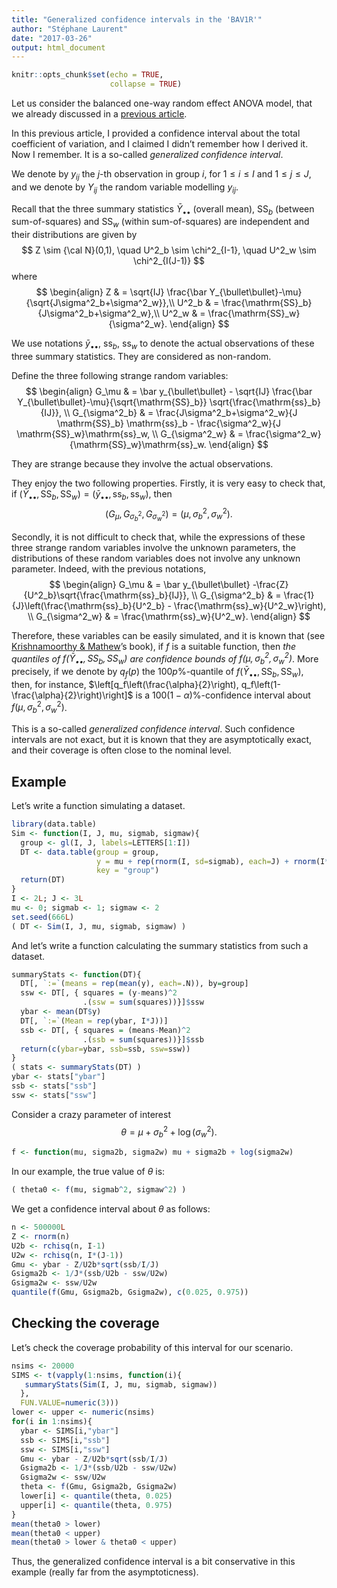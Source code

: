 ```yaml
---
title: "Generalized confidence intervals in the 'BAV1R'"
author: "Stéphane Laurent"
date: "2017-03-26"
output: html_document
---
```


```r
knitr::opts_chunk$set(echo = TRUE,
                      collapse = TRUE)
```

\newcommand{\SS}{\mathrm{SS}}
\newcommand{\ss}{\mathrm{ss}}

Let us consider the balanced one-way random effect ANOVA model, that we already discussed in a [previous article](http://stla.github.io/stlapblog/posts/Anova1random.html). 

In this previous article, I provided a confidence interval about the total coefficient of variation, and I claimed I didn't remember how I derived it. Now I remember. It is a so-called *generalized confidence interval*. 

We denote by $y_{ij}$ the $j$-th observation in group $i$, for $1 \leqslant i \leqslant I$ and $1 \leqslant j \leqslant J$, and we denote by $Y_{ij}$ the random variable modelling $y_{ij}$.

Recall that the three summary statistics $\bar Y_{\bullet\bullet}$ (overall mean), $\SS_b$ (between sum-of-squares) and $\SS_w$ (within sum-of-squares) are independent and their distributions are given by 
$$
Z \sim {\cal N}(0,1), \quad 
U^2_b \sim \chi^2_{I-1}, \quad 
U^2_w \sim \chi^2_{I(J-1)}
$$
where 
$$
\begin{align}
Z & =  \sqrt{IJ} \frac{\bar Y_{\bullet\bullet}-\mu}{\sqrt{J\sigma^2_b+\sigma^2_w}},\\
U^2_b & = \frac{\SS_b}{J\sigma^2_b+\sigma^2_w},\\
U^2_w & = \frac{\SS_w}{\sigma^2_w}. 
\end{align}
$$

We use notations $\bar y_{\bullet\bullet}$, $\ss_b$, $\ss_w$ to denote the actual observations of these three summary statistics. They are considered as non-random.

Define the three following strange random variables:
$$
\begin{align}
G_\mu & = \bar y_{\bullet\bullet} - 
\sqrt{IJ} \frac{\bar Y_{\bullet\bullet}-\mu}{\sqrt{\SS_b}}
 \sqrt{\frac{\ss_b}{IJ}}, \\
G_{\sigma^2_b} & = \frac{J\sigma^2_b+\sigma^2_w}{J \SS_b} \ss_b
 - \frac{\sigma^2_w}{J \SS_w}\ss_w, \\
G_{\sigma^2_w} & = \frac{\sigma^2_w}{\SS_w}\ss_w.
\end{align}
$$

They are strange because they involve the actual observations.

They enjoy the two following properties. 
Firstly, it is very easy to check that, if
$(\bar Y_{\bullet\bullet}, \SS_b, \SS_w) = (\bar y_{\bullet\bullet}, \ss_b, \ss_w)$, then 
$$
(G_\mu, G_{\sigma^2_b}, G_{\sigma^2_w}) 
= (\mu, \sigma^2_b, \sigma^2_w).
$$

Secondly, it is not difficult to check that, while the expressions of these three strange random variables involve the unknown parameters, the distributions of these random variables does not involve any unknown parameter. Indeed, with the previous notations, 
$$
\begin{align}
G_\mu & = \bar y_{\bullet\bullet} -\frac{Z}{U^2_b}\sqrt{\frac{\ss_b}{IJ}}, \\
G_{\sigma^2_b} & = \frac{1}{J}\left(\frac{\ss_b}{U^2_b} - \frac{\ss_w}{U^2_w}\right), \\ 
G_{\sigma^2_w} & = \frac{\ss_w}{U^2_w}.
\end{align}
$$

Therefore, these variables can be easily simulated, and it is known that (see [Krishnamoorthy & Mathew][KM]'s book), if $f$ is a suitable function, then *the quantiles of $f(\bar Y_{\bullet\bullet}, \SS_b, \SS_w)$ are confidence bounds of $f(\mu, \sigma^2_b, \sigma^2_w)$*. 
More precisely, if we denote by $q_f(p)$ the $100p\%$-quantile of 
$f(\bar Y_{\bullet\bullet}, \SS_b, \SS_w)$, then, for instance, 
$\left[q_f\left(\frac{\alpha}{2}\right), q_f\left(1-\frac{\alpha}{2}\right)\right]$ is a $100(1-\alpha)\%$-confidence interval about $f(\mu, \sigma^2_b, \sigma^2_w)$. 

This is a so-called *generalized confidence interval*. Such confidence intervals are not exact, but it is known that they are asymptotically exact, and their coverage is often close to the nominal level.

## Example 

Let's write a function simulating a dataset.

```r
library(data.table)
Sim <- function(I, J, mu, sigmab, sigmaw){
  group <- gl(I, J, labels=LETTERS[1:I])
  DT <- data.table(group = group, 
                   y = mu + rep(rnorm(I, sd=sigmab), each=J) + rnorm(I*J, sd=sigmaw),
                   key = "group")
  return(DT)
}
I <- 2L; J <- 3L
mu <- 0; sigmab <- 1; sigmaw <- 2
set.seed(666L)
( DT <- Sim(I, J, mu, sigmab, sigmaw) )
```

And let's write a function calculating the summary statistics from such a dataset.

```r
summaryStats <- function(DT){
  DT[, `:=`(means = rep(mean(y), each=.N)), by=group]
  ssw <- DT[, { squares = (y-means)^2
                .(ssw = sum(squares))}]$ssw
  ybar <- mean(DT$y)
  DT[, `:=`(Mean = rep(ybar, I*J))]
  ssb <- DT[, { squares = (means-Mean)^2
                .(ssb = sum(squares))}]$ssb
  return(c(ybar=ybar, ssb=ssb, ssw=ssw))
}
( stats <- summaryStats(DT) )
ybar <- stats["ybar"]
ssb <- stats["ssb"]
ssw <- stats["ssw"]
```

Consider a crazy parameter of interest 
$$
\theta = \mu + \sigma^2_b + \log(\sigma^2_w).
$$

```r
f <- function(mu, sigma2b, sigma2w) mu + sigma2b + log(sigma2w)
```

In our example, the true value of $\theta$ is:

```r
( theta0 <- f(mu, sigmab^2, sigmaw^2) )
```

We get a confidence interval about $\theta$ as follows:

```r
n <- 500000L
Z <- rnorm(n)
U2b <- rchisq(n, I-1)
U2w <- rchisq(n, I*(J-1))
Gmu <- ybar - Z/U2b*sqrt(ssb/I/J)
Gsigma2b <- 1/J*(ssb/U2b - ssw/U2w)
Gsigma2w <- ssw/U2w
quantile(f(Gmu, Gsigma2b, Gsigma2w), c(0.025, 0.975))
```


## Checking the coverage

Let's check the coverage probability of this interval for our scenario.

```r
nsims <- 20000
SIMS <- t(vapply(1:nsims, function(i){
   summaryStats(Sim(I, J, mu, sigmab, sigmaw))
  }, 
  FUN.VALUE=numeric(3)))
lower <- upper <- numeric(nsims)
for(i in 1:nsims){
  ybar <- SIMS[i,"ybar"]
  ssb <- SIMS[i,"ssb"]
  ssw <- SIMS[i,"ssw"]
  Gmu <- ybar - Z/U2b*sqrt(ssb/I/J)
  Gsigma2b <- 1/J*(ssb/U2b - ssw/U2w)
  Gsigma2w <- ssw/U2w
  theta <- f(Gmu, Gsigma2b, Gsigma2w)
  lower[i] <- quantile(theta, 0.025)
  upper[i] <- quantile(theta, 0.975)
}
mean(theta0 > lower)
mean(theta0 < upper)
mean(theta0 > lower & theta0 < upper)
```

Thus, the generalized confidence interval is a bit conservative in this example (really far from the asymptoticness).


[KM]: http://eu.wiley.com/WileyCDA/WileyTitle/productCd-0470380268.html "Kalimuthu Krishnamoorthy, Thomas Mathew. *Statistical Tolerance Regions: Theory, Applications, and Computation*. Wiley 2009."